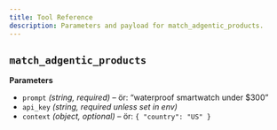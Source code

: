 ```yaml
---
title: Tool Reference
description: Parameters and payload for match_adgentic_products.
---
```


## `match_adgentic_products`

**Parameters**
- `prompt` *(string, required)* – ör: “waterproof smartwatch under $300”
- `api_key` *(string, required unless set in env)*
- `context` *(object, optional)* – ör: `{ "country": "US" }`
